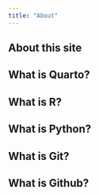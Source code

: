 ```yaml
---
title: "About"
---
```


## About this site

## What is Quarto?

## What is R?

## What is Python?

## What is Git?

## What is Github?
